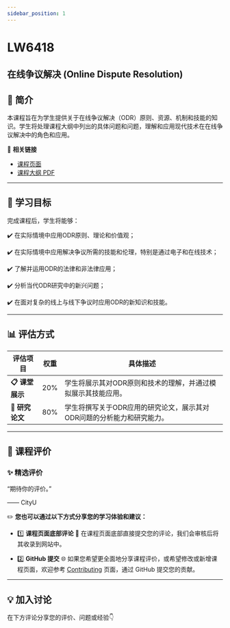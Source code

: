 ```yaml
---
sidebar_position: 1
---
```


# LW6418
## 在线争议解决 (Online Dispute Resolution)

## **📘 简介**
本课程旨在为学生提供关于在线争议解决（ODR）原则、资源、机制和技能的知识。学生将处理课程大纲中列出的具体问题和问题，理解和应用现代技术在在线争议解决中的角色和应用。

🔗 **相关链接**
- [课程页面](https://www.cityu.edu.hk/catalogue/pg/202526/course/LW6418.htm)
- [课程大纲 PDF](https://www.cityu.edu.hk/catalogue/pg/202526/course/LW6418.pdf)

---

## **🎯 学习目标**

完成课程后，学生将能够：

✔️ 在实际情境中应用ODR原则、理论和价值观；

✔️ 在实际情境中应用解决争议所需的技能和伦理，特别是通过电子和在线技术；

✔️ 了解并运用ODR的法律和非法律应用；

✔️ 分析当代ODR研究中的新兴问题；

✔️ 在面对复杂的线上与线下争议时应用ODR的新知识和技能。

---

## **📊 评估方式**

| **评估项目**          | **权重** | **具体描述**                                                                                       |
|----------------------|---------|---------------------------------------------------------------------------------------------------|
| **📋 课堂展示**       | 20%     | 学生将展示其对ODR原则和技术的理解，并通过模拟展示其技能应用。                                    |
| **📂 研究论文**       | 80%     | 学生将撰写关于ODR应用的研究论文，展示其对ODR问题的分析能力和研究能力。                         |

---

## **💬 课程评价**

### ✨ **精选评价**
<div className={commentStyles.commentBox}>
    <p className={commentStyles.commentText}>
        “期待你的评价。”
    </p>
    <p className={commentStyles.commentAuthor}>—— CityU</p>
</div>

✏️ **您也可以通过以下方式分享您的学习体验和建议：**

- 1️⃣ **课程页面底部评论**
💬 在课程页面底部直接提交您的评论，我们会审核后将其收录到网站中。

- 2️⃣ **GitHub 提交**
🌐 如果您希望更全面地分享课程评价，或希望修改或新增课程页面，欢迎参考 [Contributing](/contributing) 页面，通过 GitHub 提交您的贡献。

---

## **💡 加入讨论**

在下方评论分享您的评价、问题或经验👇
<Utterances />